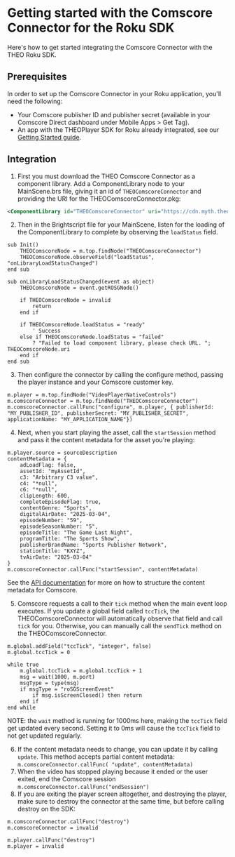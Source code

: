 # Getting started with the Comscore Connector for the Roku SDK

Here's how to get started integrating the Comscore Connector with the THEO Roku SDK.

## Prerequisites

In order to set up the Comscore Connector in your Roku application, you'll need the following:

- Your Comscore publisher ID and publisher secret (available in your Comscore Direct dashboard under Mobile Apps > Get Tag).
- An app with the THEOPlayer SDK for Roku already integrated, see our [Getting Started guide](https://www.theoplayer.com/docs/theoplayer/getting-started/sdks/roku/getting-started/).

## Integration

1. First you must download the THEO Comscore Connector as a component library. Add a ComponentLibrary node to your MainScene.brs file, giving it an id of `THEOComscoreConnector` and providing the URI for the THEOComscoreConnector.pkg:

```xml
<ComponentLibrary id="THEOComscoreConnector" uri="https://cdn.myth.theoplayer.com/roku/1.5.0/THEOComscoreConnector.pkg" />
```

2. Then in the Brightscript file for your MainScene, listen for the loading of the ComponentLibrary to complete by observing the `loadStatus` field.

```brightscript
sub Init()
    THEOComscoreNode = m.top.findNode("THEOComscoreConnector")
    THEOComscoreNode.observeField("loadStatus", "onLibraryLoadStatusChanged")
end sub

sub onLibraryLoadStatusChanged(event as object)
    THEOComscoreNode = event.getROSGNode()

    if THEOComscoreNode = invalid
        return
    end if

    if THEOComscoreNode.loadStatus = "ready"
		' Success
    else if THEOComscoreNode.loadStatus = "failed"
		? "Failed to load component library, please check URL. "; THEOComscoreNode.uri
	end if
end sub
```

3. Then configure the connector by calling the configure method, passing the player instance and your Comscore customer key.

```brightscript
m.player = m.top.findNode("VideoPlayerNativeControls")
m.comscoreConnector = m.top.findNode("THEOComscoreConnector")
m.comscoreConnector.callFunc("configure", m.player, { publisherId: "MY_PUBLISHER_ID", publisherSecret: "MY_PUBLISHER_SECRET", applicationName: "MY_APPLICATION_NAME"})
```

4. Next, when you start playing the asset, call the `startSession` method and pass it the content metadata for the asset you're playing:

```brightscript
m.player.source = sourceDescription
contentMetadata = {
	adLoadFlag: false,
	assetId: "myAssetId",
	c3: "Arbitrary C3 value",
	c4: "*null",
	c6: "*null",
	clipLength: 600,
	completeEpisodeFlag: true,
	contentGenre: "Sports",
	digitalAirDate: "2025-03-04",
	episodeNumber: "59",
	episodeSeasonNumber: "5",
	episodeTitle: "The Game Last Night",
	programTitle: "The Sports Show",
	publisherBrandName: "Sports Publisher Network",
	stationTitle: "KXYZ",
	tvAirDate: "2025-03-04"
}
m.comscoreConnector.callFunc("startSession", contentMetadata)
```

See the [API documentation](https://www.theoplayer.com/docs/theoplayer/connectors/roku/comscore/API-reference/) for more on how to structure the content metadata for Comscore.

5. Comscore requests a call to their `tick` method when the main event loop executes. If you update a global field called `tccTick`, the THEOComscoreConnector will automatically observe that field and call `tick` for you. Otherwise, you can manually call the `sendTick` method on the THEOComscoreConnector.

```brightscript
m.global.addField("tccTick", "integer", false)
m.global.tccTick = 0

while true
    m.global.tccTick = m.global.tccTick + 1
    msg = wait(1000, m.port)
    msgType = type(msg)
    if msgType = "roSGScreenEvent"
        if msg.isScreenClosed() then return
    end if
end while
```

NOTE: the `wait` method is running for 1000ms here, making the `tccTick` field get updated every second. Setting it to 0ms will cause the `tccTick` field to not get updated regularly.

6. If the content metadata needs to change, you can update it by calling `update`. This method accepts partial content metadata:
   `m.comscoreConnector.callFunc( "update", contentMetadata)`
7. When the video has stopped playing because it ended or the user exited, end the Comscore session
   `m.comscoreConnector.callFunc("endSession")`
8. If you are exiting the player screen altogether, and destroying the player, make sure to destroy the connector at the same time, but before calling destroy on the SDK:

```brightscript
m.comscoreConnector.callFunc("destroy")
m.comscoreConnector = invalid

m.player.callFunc("destroy")
m.player = invalid
```
